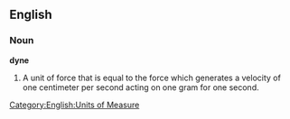 ==English==

===Noun===

'''dyne'''

#A unit of force that is equal to the force which generates a velocity of one centimeter per second acting on one gram for one second.

[[Category:English:Units of Measure]]